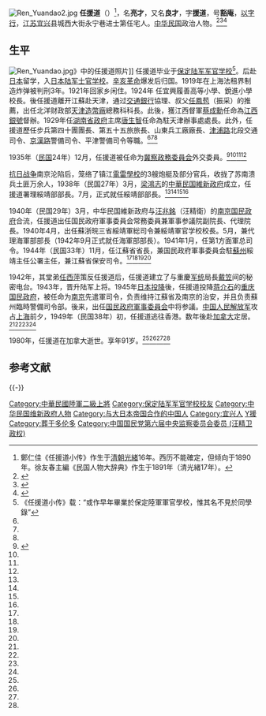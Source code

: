 [[File:Ren_Yuandao2.jpg|thumb]]
'''任援道'''（{{bd|1890年||1980年||catIdx=Ren任}}）<ref>鄭仁佳《任援道小传》作生于[[清朝|清朝]][[光緒|光緒]]16年。西历不能確定，但倾向于1890年。徐友春主編《民国人物大辞典》作生于1891年（清光緒17年）。</ref>，名'''亮才'''，又名'''良才'''，字'''援道'''，号'''豁庵'''，[[以字行|以字行]]，[[江苏|江苏]][[宜兴|宜兴]]县城西大街永宁巷进士第任宅人。[[中华民国|中华民国]]政治人物。<ref name=kmt>{{cite book|author=刘国铭主编|title=中国国民党百年人物全书|publisher=团结出版社|year=2005年}}</ref><ref name=guan>{{cite web|url=http://www.history.com.tw/pe/6/06121301.htm|title=任援道小传|author=[[关国煊|郑仁佳]]|publisher=传记文学|accessdate=2013-05-24|archive-date=2012-01-11|archive-url=https://web.archive.org/web/20120111133031/http://www.history.com.tw/pe/6/06121301.htm|dead-url=no}}</ref><ref name=xu>{{Cite book|author = 徐友春主編|title = 民国人物大辞典 増訂版|year = 2007|publisher = 河北人民出版社|isbn = 978-7-202-03014-1}}</ref>

==生平==
[[File:Ren_Yuandao.jpg|thumb]]》中的任援道照片]]
任援道毕业于[[保定陆军军官学校|保定陆军军官学校]]<ref>《任援道小传》载：“或作早年畢業於保定陸軍軍官學校，惟其名不見於同學錄”</ref>。后赴[[日本|日本]]留学，入[[日本陆军士官学校|日本陆军士官学校]]。[[辛亥革命|辛亥革命]]爆发后归国。1919年在上海法租界制造炸弹被判刑3年。1921年回家乡闲住。1924年<!--5月，[[顧忠琛|顧忠琛]]任[[孫文|孫文]]（孫中山）下属的北伐討賊軍第4軍軍長，任援道在[[顧忠琛|顧忠琛]]手下担任该軍参謀長。后来，任援道回到家乡，担-->任宜興履善高等小學、銳進小學校長。後任援道離开江蘇赴天津，通过[[交通銀行|交通銀行]]協理、叔父[[任鳳苞|任鳳苞]]（振采）的推薦，出任北洋财政部[[天津造幣廠|天津造幣廠]]總務科科長。此後，獲江西督軍[[蔡成勳|蔡成勳]]任命為[[江西銀號|江西銀號]]督辦。1929年任[[湖南省政府|湖南省政府]]主席[[唐生智|唐生智]]任命為駐天津辦事處處長。此外，任援道歷任步兵第四十團團長、第五十五旅旅長、山東兵工廠廠長、[[津浦路|津浦路]]北段交通司令、[[京漢路|京漢路]]警備司令、平津警備司令等職。<ref name=kmt/><ref name=guan/><ref name=xu/>

1935年（[[民国紀元|民国]]24年）12月，任援道被任命为[[冀察政務委員会|冀察政務委員会]]外交委員。<ref name=liu>{{Cite book|author = 劉寿林等編|title = 民国職官年表|year = 1995|publisher = 中華書局|isbn = 7-101-01320-1}}</ref><ref name=kmt/><ref name=guan/><ref name=xu/>

[[抗日战争|抗日战争]]南京沦陷后，笼络了镇江[[電雷學校|電雷學校]]的3艘炮艇及部分官兵，收拢了苏南溃兵土匪万余人，1938年（民国27年）3月，[[梁鴻志|梁鴻志]]的[[中華民国維新政府|中華民国維新政府]]成立，任援道署理綏靖部部長。7月，正式就任綏靖部部長。<ref name=kmt/><ref name=guan/><ref name=xu/><ref name=liu/>

1940年（民国29年）3月，中华民国維新政府与[[汪兆銘|汪兆銘]]（汪精衛）的[[汪精卫政权|南京国民政府]]合流，任援道出任国民政府軍事委員会常務委員兼軍事参議院副院長、代理院長。1940年4月，出任蘇浙皖三省綏靖軍総司令兼綏靖軍官学校校長。5月，兼代理海軍部部長（1942年9月正式就任海軍部部長）。1941年1月，任第1方面軍总司令。1944年（民国33年）11月，任江蘇省省長，兼国民政府軍事委員会駐[[蘇州市|蘇州]]綏靖主任公署主任，兼江蘇省保安司令。<ref name=kmt/><ref name=guan/><ref name=xu/><ref name=liu/>

1942年，其堂弟[[任西萍|任西萍]]策反任援道后，任援道建立了与重慶[[军统|军统]]局長[[戴笠|戴笠]]间的秘密电台。1943年，晋升陆军上将。1945年[[日本投降|日本投降]]後，任援道投降[[蒋介石|蒋介石]]的[[重庆国民政府|重庆国民政府]]，被任命为[[南京市|南京]]先遣軍司令，负责维持江蘇省及南京的治安，并且负责蘇州臨時警備司令部。後来，出任[[国民政府軍事委員会|国民政府軍事委員会]]中将参議。[[中国人民解放军|中国人民解放军]]攻占[[上海|上海]]前夕，1949年（民国38年）初，任援道逃往香港。数年後赴[[加拿大|加拿大]]定居。<ref name=kmt/><ref name=guan/><ref name=xu/><ref name=liu/>

1980年，任援道在加拿大逝世。享年91岁。<ref name=kmt/><ref name=guan/><ref name=xu/><ref name=liu/>

==参考文献==
{{Reflist}}

{{-}}
{{江苏行政长官|伪}}
{{南京市市长|伪}}
{{DEFAULTSORT:Ren任}}
[[Category:中華民國陸軍二級上將|Category:中華民國陸軍二級上將]]
[[Category:保定陆军军官学校校友|Category:保定陆军军官学校校友]]
[[Category:中华民国维新政府人物|Category:中华民国维新政府人物]]
[[Category:与大日本帝国合作的中国人|Category:与大日本帝国合作的中国人]]
[[Category:宜兴人|Category:宜兴人]]
[[Category:任姓|Y援]]
[[Category:葬于多伦多|Category:葬于多伦多]]
[[Category:中国国民党第六届中央监察委员会委员_(汪精卫政权)|Category:中国国民党第六届中央监察委员会委员 (汪精卫政权)]]